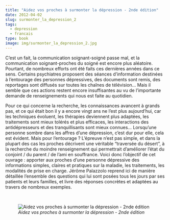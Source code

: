 ```yaml
---
title: "Aidez vos proches à surmonter la dépression - 2nde édition"
date: 2012-04-02
slug: surmonter_la_depression_2
tags:
  - depression
  - francais
type: book
image: img/surmonter_la_depression_2.jpg
---
```


C’est un fait, la communication soignant-soigné passe mal, et la communication soignant-proches du soigné est encore plus aléatoire.
Pourtant, de nombreux efforts ont été faits ces dernières années dans ce sens.
Certains psychiatres proposent des séances d’information destinées à l’entourage des personnes dépressives, des documents sont remis, des reportages sont diffusés sur toutes les chaînes de télévision…
Mais il semble que ces actions restent encore insuffisantes au vu de l’importante demande de renseignements qui nous est faite au quotidien.

Pour ce qui concerne la recherche, les connaissances avancent à grands pas, et ce qui était bon il y a encore vingt ans ne l’est plus aujourd’hui, car les techniques évoluent, les thérapies deviennent plus adaptées, les traitements sont mieux tolérés et plus efficaces, les interactions des antidépresseurs et des tranquillisants sont mieux connues…
Lorsqu’une personne sombre dans les affres d’une dépression, c’est dur pour elle, cela est évident.
Mais pour l’entourage ?
L’épreuve n’est pas simple, et dans la plupart des cas les proches décrivent une véritable "traversée du désert", à la recherche du moindre renseignement qui permettrait d’améliorer l’état du conjoint / du parent / de l’ami en souffrance.
Voici donc l’objectif de cet ouvrage : apporter aux proches d’une personne dépressive des informations simples, claires et pratiques sur la maladie, les traitements, les modalités de prise en charge.
Jérôme Palazzolo reprend ici de manière détaillée l’ensemble des questions qui lui sont posées tous les jours par ses patients et leurs familles, et livre des réponses concrètes et adaptées au travers de nombreux exemples.

<br>

![_Aidez vos proches à surmonter la dépression - 2nde édition_](img/surmonter_la_depression_2.jpg)
